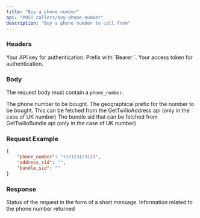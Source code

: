 ```yaml
---
title: "Buy a phone number"
api: "POST callers/buy-phone-number"
description: "Buy a phone number to call from"
---
```


### Headers

<ParamField header="Authorization" type="string" required>
  Your API key for authentication. Prefix with `Bearer `.
</ParamField>

<ParamField header="x-access-token" type="string" required>
  Your access token for authentication.
</ParamField>

### Body

The request body must contain a `phone_number`.

<ParamField body="phone_number" type="string" required>
  The phone number to be bought.
</ParamField>

<ParamField body="address_sid" type="string">
  The geographical prefix for the number to be bought. This can be fetched from the GetTwilioAddress api (only in the case of UK number)
</ParamField>

<ParamField body="bundle_sid" type="string">
  The bundle sid that can be fetched from GetTwilioBundle api (only in the case of UK number)
</ParamField>

### Request Example

```json
{
    "phone_number": "+17123123123",
    "address_sid": "",
    "bundle_sid": ""
}
```
### Response

<ResponseField name="message" type="string"> 
    Status of the request in the form of a short message.
</ResponseField> 

<ResponseField name="data" type="object[]"> 
    Information related to the phone number returned 
</ResponseField>
